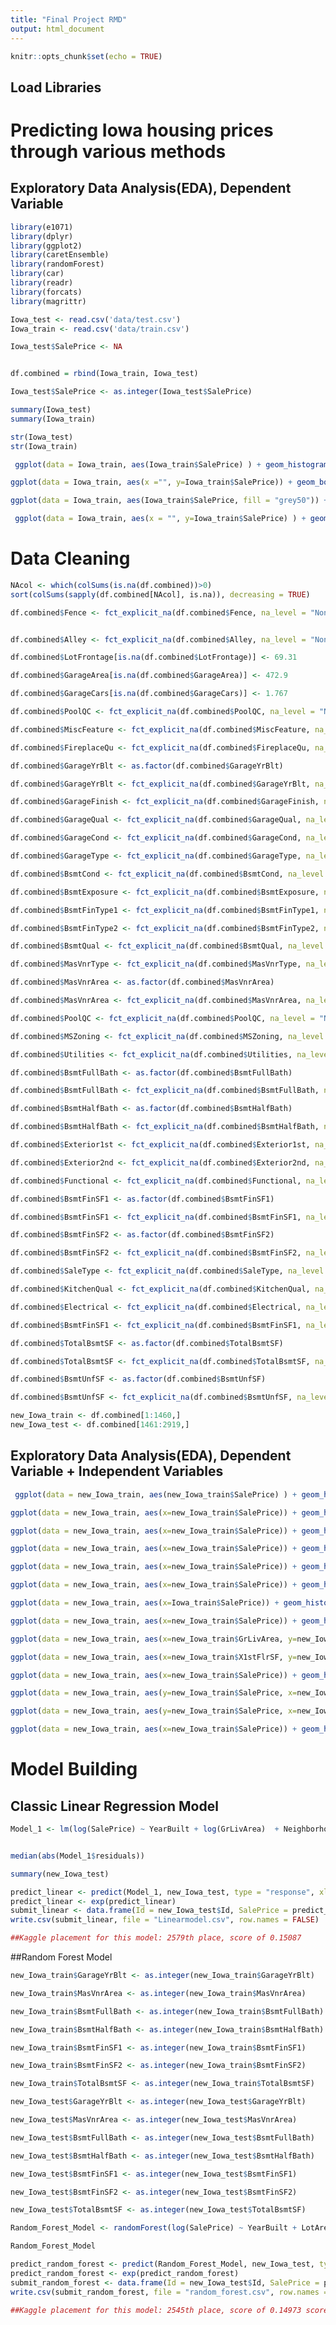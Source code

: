 ```yaml
---
title: "Final Project RMD"
output: html_document
---
```


```r
knitr::opts_chunk$set(echo = TRUE)
```

## Load Libraries

# Predicting Iowa housing prices through various methods

## Exploratory Data Analysis(EDA), Dependent Variable

```r
library(e1071)
library(dplyr)
library(ggplot2)
library(caretEnsemble)
library(randomForest)
library(car)
library(readr)
library(forcats)
library(magrittr)


```

```r
Iowa_test <- read.csv('data/test.csv')
Iowa_train <- read.csv('data/train.csv')

```



```r
Iowa_test$SalePrice <- NA


df.combined = rbind(Iowa_train, Iowa_test)

Iowa_test$SalePrice <- as.integer(Iowa_test$SalePrice)

```


```r
summary(Iowa_test)
summary(Iowa_train)
```

```r
str(Iowa_test)
str(Iowa_train)
```

```r
 ggplot(data = Iowa_train, aes(Iowa_train$SalePrice) ) + geom_histogram() +labs(title = "Distribution of Sale Price", x = "Sale Price", y = "count")
```

```r
ggplot(data = Iowa_train, aes(x ="", y=Iowa_train$SalePrice)) + geom_boxplot() + labs(title = "Distribution of sale price", y = "Sale Price")
```

```r
ggplot(data = Iowa_train, aes(Iowa_train$SalePrice, fill = "grey50")) + geom_density() +labs(title = "Distribution of sale price", x = "Sale Price")
```

```r
 ggplot(data = Iowa_train, aes(x = "", y=Iowa_train$SalePrice) ) + geom_violin() +labs(title = "Distribution of Sale Price", y = "Sale Price")
```

# Data Cleaning
```r
NAcol <- which(colSums(is.na(df.combined))>0)
sort(colSums(sapply(df.combined[NAcol], is.na)), decreasing = TRUE)
```

```r
df.combined$Fence <- fct_explicit_na(df.combined$Fence, na_level = "None")


df.combined$Alley <- fct_explicit_na(df.combined$Alley, na_level = "None")

df.combined$LotFrontage[is.na(df.combined$LotFrontage)] <- 69.31

df.combined$GarageArea[is.na(df.combined$GarageArea)] <- 472.9

df.combined$GarageCars[is.na(df.combined$GarageCars)] <- 1.767

df.combined$PoolQC <- fct_explicit_na(df.combined$PoolQC, na_level = "None")

df.combined$MiscFeature <- fct_explicit_na(df.combined$MiscFeature, na_level = "None")

df.combined$FireplaceQu <- fct_explicit_na(df.combined$FireplaceQu, na_level = "None")

df.combined$GarageYrBlt <- as.factor(df.combined$GarageYrBlt)

df.combined$GarageYrBlt <- fct_explicit_na(df.combined$GarageYrBlt, na_level = "None")

df.combined$GarageFinish <- fct_explicit_na(df.combined$GarageFinish, na_level = "None")

df.combined$GarageQual <- fct_explicit_na(df.combined$GarageQual, na_level = "None")

df.combined$GarageCond <- fct_explicit_na(df.combined$GarageCond, na_level = "None")

df.combined$GarageType <- fct_explicit_na(df.combined$GarageType, na_level = "None")

df.combined$BsmtCond <- fct_explicit_na(df.combined$BsmtCond, na_level = "None")

df.combined$BsmtExposure <- fct_explicit_na(df.combined$BsmtExposure, na_level = "None")

df.combined$BsmtFinType1 <- fct_explicit_na(df.combined$BsmtFinType1, na_level = "None")

df.combined$BsmtFinType2 <- fct_explicit_na(df.combined$BsmtFinType2, na_level = "None")

df.combined$BsmtQual <- fct_explicit_na(df.combined$BsmtQual, na_level = "None")

df.combined$MasVnrType <- fct_explicit_na(df.combined$MasVnrType, na_level = "None")

df.combined$MasVnrArea <- as.factor(df.combined$MasVnrArea)

df.combined$MasVnrArea <- fct_explicit_na(df.combined$MasVnrArea, na_level = "None")

df.combined$PoolQC <- fct_explicit_na(df.combined$PoolQC, na_level = "None")

df.combined$MSZoning <- fct_explicit_na(df.combined$MSZoning, na_level = "None")

df.combined$Utilities <- fct_explicit_na(df.combined$Utilities, na_level = "None")

df.combined$BsmtFullBath <- as.factor(df.combined$BsmtFullBath)

df.combined$BsmtFullBath <- fct_explicit_na(df.combined$BsmtFullBath, na_level = "None")

df.combined$BsmtHalfBath <- as.factor(df.combined$BsmtHalfBath)

df.combined$BsmtHalfBath <- fct_explicit_na(df.combined$BsmtHalfBath, na_level = "None")

df.combined$Exterior1st <- fct_explicit_na(df.combined$Exterior1st, na_level = "None")

df.combined$Exterior2nd <- fct_explicit_na(df.combined$Exterior2nd, na_level = "None")

df.combined$Functional <- fct_explicit_na(df.combined$Functional, na_level = "None")

df.combined$BsmtFinSF1 <- as.factor(df.combined$BsmtFinSF1)

df.combined$BsmtFinSF1 <- fct_explicit_na(df.combined$BsmtFinSF1, na_level = "None")

df.combined$BsmtFinSF2 <- as.factor(df.combined$BsmtFinSF2)

df.combined$BsmtFinSF2 <- fct_explicit_na(df.combined$BsmtFinSF2, na_level = "None")

df.combined$SaleType <- fct_explicit_na(df.combined$SaleType, na_level = "None")

df.combined$KitchenQual <- fct_explicit_na(df.combined$KitchenQual, na_level = "None")

df.combined$Electrical <- fct_explicit_na(df.combined$Electrical, na_level = "None")

df.combined$BsmtFinSF1 <- fct_explicit_na(df.combined$BsmtFinSF1, na_level = "None")

df.combined$TotalBsmtSF <- as.factor(df.combined$TotalBsmtSF)

df.combined$TotalBsmtSF <- fct_explicit_na(df.combined$TotalBsmtSF, na_level = "None")

df.combined$BsmtUnfSF <- as.factor(df.combined$BsmtUnfSF)

df.combined$BsmtUnfSF <- fct_explicit_na(df.combined$BsmtUnfSF, na_level = "None")


```






```r
new_Iowa_train <- df.combined[1:1460,]
new_Iowa_test <- df.combined[1461:2919,]
```


## Exploratory Data Analysis(EDA), Dependent Variable + Independent Variables

```r
 ggplot(data = new_Iowa_train, aes(new_Iowa_train$SalePrice) ) + geom_histogram() +facet_grid(~new_Iowa_train$MSZoning) +labs(title = "Sales Price by Zone", x = "Sale Price", y = "count")
```

```r
ggplot(data = new_Iowa_train, aes(x=new_Iowa_train$SalePrice)) + geom_histogram() +facet_wrap(~new_Iowa_train$MSSubClass) +labs(title = "Comparing sale price by type of dwelling", x = "Child poverty %", y= "Number of counties")
```



```r
ggplot(data = new_Iowa_train, aes(x=new_Iowa_train$SalePrice)) + geom_histogram() +facet_wrap(~new_Iowa_train$OverallQual) +labs(title = "Comparing sale price by type of dwelling", x = "Child poverty %", y= "Number of counties")
```


```r
ggplot(data = new_Iowa_train, aes(x=new_Iowa_train$SalePrice)) + geom_histogram() +facet_wrap(~new_Iowa_train$OverallCond) +labs(title = "Comparing sale price by type of dwelling", x = "Child poverty %", y= "Number of counties")
```

```r
ggplot(data = new_Iowa_train, aes(x=new_Iowa_train$SalePrice)) + geom_histogram() +facet_wrap(~new_Iowa_train$HouseStyle) +labs(title = "Comparing sale price by type of dwelling", x = "Child poverty %", y= "Number of counties")
```

```r
ggplot(data = new_Iowa_train, aes(x=new_Iowa_train$SalePrice)) + geom_histogram() +facet_wrap(~new_Iowa_train$TotRmsAbvGrd) +labs(title = "Comparing sale price by type of dwelling", x = "Child poverty %", y= "Number of counties")
```

```r
ggplot(data = new_Iowa_train, aes(x=Iowa_train$SalePrice)) + geom_histogram() +facet_wrap(~new_Iowa_train$KitchenQual) +labs(title = "Comparing sale price by type of dwelling", x = "Child poverty %", y= "Number of counties")
```

```r
ggplot(data = new_Iowa_train, aes(x=new_Iowa_train$SalePrice)) + geom_histogram() +facet_wrap(~new_Iowa_train$BedroomAbvGr) +labs(title = "Comparing sale price by type of dwelling", x = "Child poverty %", y= "Number of counties")
```

```r
ggplot(data = new_Iowa_train, aes(x=new_Iowa_train$GrLivArea, y=new_Iowa_train$SalePrice)) + geom_point() +labs(title = "Comparing sale price by type of dwelling", x = "Child poverty %", y= "Number of counties")
```

```r
ggplot(data = new_Iowa_train, aes(x=new_Iowa_train$X1stFlrSF, y=new_Iowa_train$SalePrice)) + geom_point() +labs(title = "Comparing sale price by type of dwelling", x = "Child poverty %", y= "Number of counties")
```

```r
ggplot(data = new_Iowa_train, aes(x=new_Iowa_train$SalePrice)) + geom_histogram() +facet_wrap(~new_Iowa_train$GarageCars) +labs(title = "Comparing sale price by type of dwelling", x = "Child poverty %", y= "Number of counties")
```

```r
ggplot(data = new_Iowa_train, aes(y=new_Iowa_train$SalePrice, x=new_Iowa_train$YearRemodAdd)) + geom_point()  +labs(title = "Comparing sale price by type of dwelling", x = "Child poverty %", y= "Number of counties")
```

```r
ggplot(data = new_Iowa_train, aes(y=new_Iowa_train$SalePrice, x=new_Iowa_train$YearBuilt)) + geom_point()  +labs(title = "Comparing sale price by type of dwelling", x = "Child poverty %", y= "Number of counties")
```

```r
ggplot(data = new_Iowa_train, aes(x=new_Iowa_train$SalePrice)) + geom_histogram() +facet_wrap(~new_Iowa_train$Neighborhood) +labs(title = "Comparing sale price by type of dwelling", x = "Child poverty %", y= "Number of counties")
```


# Model Building

## Classic Linear Regression Model



```r
Model_1 <- lm(log(SalePrice) ~ YearBuilt + log(GrLivArea)  + Neighborhood + GarageCars + OverallQual + OverallCond + OverallQual*OverallCond +TotRmsAbvGrd + TotRmsAbvGrd*GarageCars  ,  data = new_Iowa_train)


median(abs(Model_1$residuals))
```

```r
summary(new_Iowa_test)
```

```r
predict_linear <- predict(Model_1, new_Iowa_test, type = "response", xlev = c("None"))
predict_linear <- exp(predict_linear)
submit_linear <- data.frame(Id = new_Iowa_test$Id, SalePrice = predict_linear)
write.csv(submit_linear, file = "Linearmodel.csv", row.names = FALSE)
```

```r
##Kaggle placement for this model: 2579th place, score of 0.15087
```



##Random Forest Model

```r
new_Iowa_train$GarageYrBlt <- as.integer(new_Iowa_train$GarageYrBlt)

new_Iowa_train$MasVnrArea <- as.integer(new_Iowa_train$MasVnrArea)

new_Iowa_train$BsmtFullBath <- as.integer(new_Iowa_train$BsmtFullBath)

new_Iowa_train$BsmtHalfBath <- as.integer(new_Iowa_train$BsmtHalfBath)

new_Iowa_train$BsmtFinSF1 <- as.integer(new_Iowa_train$BsmtFinSF1)

new_Iowa_train$BsmtFinSF2 <- as.integer(new_Iowa_train$BsmtFinSF2)

new_Iowa_train$TotalBsmtSF <- as.integer(new_Iowa_train$TotalBsmtSF)
```

```r
new_Iowa_test$GarageYrBlt <- as.integer(new_Iowa_test$GarageYrBlt)

new_Iowa_test$MasVnrArea <- as.integer(new_Iowa_test$MasVnrArea)

new_Iowa_test$BsmtFullBath <- as.integer(new_Iowa_test$BsmtFullBath)

new_Iowa_test$BsmtHalfBath <- as.integer(new_Iowa_test$BsmtHalfBath)

new_Iowa_test$BsmtFinSF1 <- as.integer(new_Iowa_test$BsmtFinSF1)

new_Iowa_test$BsmtFinSF2 <- as.integer(new_Iowa_test$BsmtFinSF2)

new_Iowa_test$TotalBsmtSF <- as.integer(new_Iowa_test$TotalBsmtSF)
```

```r



Random_Forest_Model <- randomForest(log(SalePrice) ~ YearBuilt + LotArea + MSZoning + Neighborhood + GarageCars + OverallQual + OverallCond + OverallQual*OverallCond +TotRmsAbvGrd + TotRmsAbvGrd*GarageCars + TotalBsmtSF + Fireplaces + SaleType + HouseStyle + WoodDeckSF + GarageArea + BedroomAbvGr + FullBath + GrLivArea + Foundation + OpenPorchSF + YrSold,   data = new_Iowa_train, mtry = 7, ntree = 1000, importance = TRUE)

Random_Forest_Model
```

```r

predict_random_forest <- predict(Random_Forest_Model, new_Iowa_test, type = "response", xlev = c("None"))
predict_random_forest <- exp(predict_random_forest)
submit_random_forest <- data.frame(Id = new_Iowa_test$Id, SalePrice = predict_random_forest)
write.csv(submit_random_forest, file = "random_forest.csv", row.names = FALSE)

```

```r
##Kaggle placement for this model: 2545th place, score of 0.14973 score of 0.14973
```




    